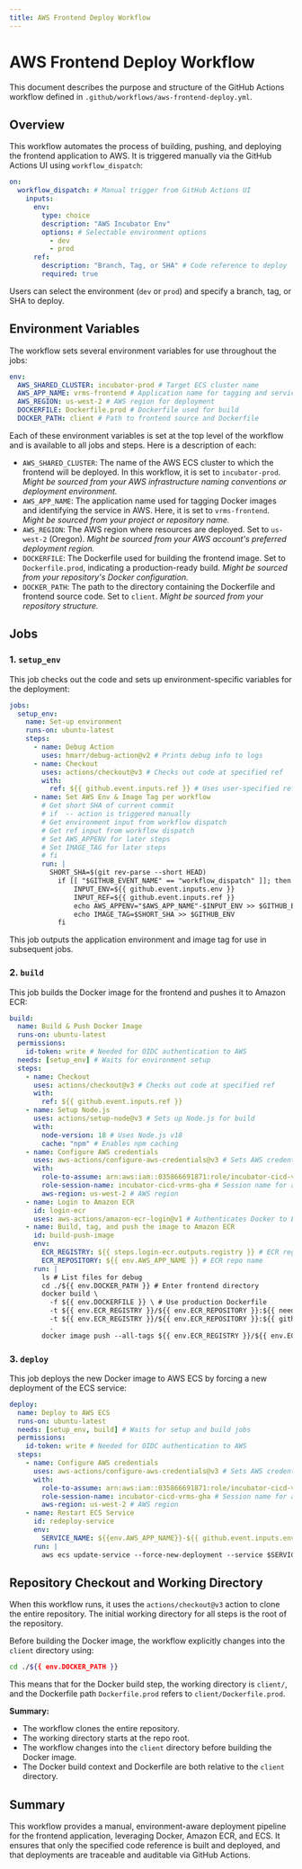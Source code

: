 ```yaml
---
title: AWS Frontend Deploy Workflow
---
```


# AWS Frontend Deploy Workflow

This document describes the purpose and structure of the GitHub Actions workflow defined in `.github/workflows/aws-frontend-deploy.yml`.

## Overview

This workflow automates the process of building, pushing, and deploying the frontend application to AWS. It is triggered manually via the GitHub Actions UI using `workflow_dispatch`:

```yaml
on:
  workflow_dispatch: # Manual trigger from GitHub Actions UI
    inputs:
      env:
        type: choice
        description: "AWS Incubator Env"
        options: # Selectable environment options
          - dev
          - prod
      ref:
        description: "Branch, Tag, or SHA" # Code reference to deploy
        required: true
```

Users can select the environment (`dev` or `prod`) and specify a branch, tag, or SHA to deploy.

## Environment Variables

The workflow sets several environment variables for use throughout the jobs:

```yaml
env:
  AWS_SHARED_CLUSTER: incubator-prod # Target ECS cluster name
  AWS_APP_NAME: vrms-frontend # Application name for tagging and service
  AWS_REGION: us-west-2 # AWS region for deployment
  DOCKERFILE: Dockerfile.prod # Dockerfile used for build
  DOCKER_PATH: client # Path to frontend source and Dockerfile
```

Each of these environment variables is set at the top level of the workflow and is available to all jobs and steps. Here is a description of each:

- `AWS_SHARED_CLUSTER`: The name of the AWS ECS cluster to which the frontend will be deployed. In this workflow, it is set to `incubator-prod`. _Might be sourced from your AWS infrastructure naming conventions or deployment environment._
- `AWS_APP_NAME`: The application name used for tagging Docker images and identifying the service in AWS. Here, it is set to `vrms-frontend`. _Might be sourced from your project or repository name._
- `AWS_REGION`: The AWS region where resources are deployed. Set to `us-west-2` (Oregon). _Might be sourced from your AWS account's preferred deployment region._
- `DOCKERFILE`: The Dockerfile used for building the frontend image. Set to `Dockerfile.prod`, indicating a production-ready build. _Might be sourced from your repository's Docker configuration._
- `DOCKER_PATH`: The path to the directory containing the Dockerfile and frontend source code. Set to `client`. _Might be sourced from your repository structure._

## Jobs

### 1. `setup_env`

This job checks out the code and sets up environment-specific variables for the deployment:

```yaml
jobs:
  setup_env:
    name: Set-up environment
    runs-on: ubuntu-latest
    steps:
      - name: Debug Action
        uses: hmarr/debug-action@v2 # Prints debug info to logs
      - name: Checkout
        uses: actions/checkout@v3 # Checks out code at specified ref
        with:
          ref: ${{ github.event.inputs.ref }} # Uses user-specified ref
      - name: Set AWS Env & Image Tag per workflow
        # Get short SHA of current commit
        # if  -- action is triggered manually
        # Get environment input from workflow dispatch
        # Get ref input from workflow dispatch
        # Set AWS_APPENV for later steps
        # Set IMAGE_TAG for later steps
        # fi
        run: |
          SHORT_SHA=$(git rev-parse --short HEAD) 
            if [[ "$GITHUB_EVENT_NAME" == "workflow_dispatch" ]]; then 
                INPUT_ENV=${{ github.event.inputs.env }} 
                INPUT_REF=${{ github.event.inputs.ref }} 
                echo AWS_APPENV="$AWS_APP_NAME"-$INPUT_ENV >> $GITHUB_ENV 
                echo IMAGE_TAG=$SHORT_SHA >> $GITHUB_ENV 
            fi
```

This job outputs the application environment and image tag for use in subsequent jobs.

### 2. `build`

This job builds the Docker image for the frontend and pushes it to Amazon ECR:

```yaml
build:
  name: Build & Push Docker Image
  runs-on: ubuntu-latest
  permissions:
    id-token: write # Needed for OIDC authentication to AWS
  needs: [setup_env] # Waits for environment setup
  steps:
    - name: Checkout
      uses: actions/checkout@v3 # Checks out code at specified ref
      with:
        ref: ${{ github.event.inputs.ref }}
    - name: Setup Node.js
      uses: actions/setup-node@v3 # Sets up Node.js for build
      with:
        node-version: 18 # Uses Node.js v18
        cache: "npm" # Enables npm caching
    - name: Configure AWS credentials
      uses: aws-actions/configure-aws-credentials@v3 # Sets AWS credentials for CLI
      with:
        role-to-assume: arn:aws:iam::035866691871:role/incubator-cicd-vrms # IAM role for deploy
        role-session-name: incubator-cicd-vrms-gha # Session name for audit
        aws-region: us-west-2 # AWS region
    - name: Login to Amazon ECR
      id: login-ecr
      uses: aws-actions/amazon-ecr-login@v1 # Authenticates Docker to ECR
    - name: Build, tag, and push the image to Amazon ECR
      id: build-push-image
      env:
        ECR_REGISTRY: ${{ steps.login-ecr.outputs.registry }} # ECR registry URL
        ECR_REPOSITORY: ${{ env.AWS_APP_NAME }} # ECR repo name
      run: |
        ls # List files for debug
        cd ./${{ env.DOCKER_PATH }} # Enter frontend directory
        docker build \
          -f ${{ env.DOCKERFILE }} \ # Use production Dockerfile
          -t ${{ env.ECR_REGISTRY }}/${{ env.ECR_REPOSITORY }}:${{ needs.setup_env.outputs.IMAGE_TAG }} \ # Tag with image SHA
          -t ${{ env.ECR_REGISTRY }}/${{ env.ECR_REPOSITORY }}:${{ github.event.inputs.env }} \ # Tag with environment
          .
        docker image push --all-tags ${{ env.ECR_REGISTRY }}/${{ env.ECR_REPOSITORY }} # Push all tags
```

### 3. `deploy`

This job deploys the new Docker image to AWS ECS by forcing a new deployment of the ECS service:

```yaml
deploy:
  name: Deploy to AWS ECS
  runs-on: ubuntu-latest
  needs: [setup_env, build] # Waits for setup and build jobs
  permissions:
    id-token: write # Needed for OIDC authentication to AWS
  steps:
    - name: Configure AWS credentials
      uses: aws-actions/configure-aws-credentials@v3 # Sets AWS credentials for CLI
      with:
        role-to-assume: arn:aws:iam::035866691871:role/incubator-cicd-vrms # IAM role for deploy
        role-session-name: incubator-cicd-vrms-gha # Session name for audit
        aws-region: us-west-2 # AWS region
    - name: Restart ECS Service
      id: redeploy-service
      env:
        SERVICE_NAME: ${{env.AWS_APP_NAME}}-${{ github.event.inputs.env }} # ECS service name
      run: |
        aws ecs update-service --force-new-deployment --service $SERVICE_NAME --cluster $AWS_SHARED_CLUSTER # Triggers ECS redeploy
```

## Repository Checkout and Working Directory

When this workflow runs, it uses the `actions/checkout@v3` action to clone the entire repository. The initial working directory for all steps is the root of the repository.

Before building the Docker image, the workflow explicitly changes into the `client` directory using:

```bash
cd ./${{ env.DOCKER_PATH }}
```

This means that for the Docker build step, the working directory is `client/`, and the Dockerfile path `Dockerfile.prod` refers to `client/Dockerfile.prod`.

**Summary:**

- The workflow clones the entire repository.
- The working directory starts at the repo root.
- The workflow changes into the `client` directory before building the Docker image.
- The Docker build context and Dockerfile are both relative to the `client` directory.

## Summary

This workflow provides a manual, environment-aware deployment pipeline for the frontend application, leveraging Docker, Amazon ECR, and ECS. It ensures that only the specified code reference is built and deployed, and that deployments are traceable and auditable via GitHub Actions.
